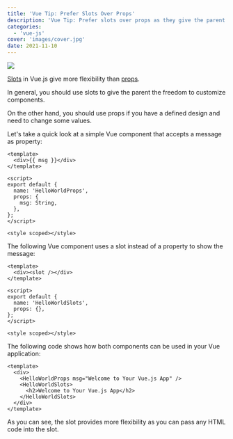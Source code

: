 ```yaml
---
title: 'Vue Tip: Prefer Slots Over Props'
description: 'Vue Tip: Prefer slots over props as they give the parent the freedom to customize components.'
categories:
  - 'vue-js'
cover: 'images/cover.jpg'
date: 2021-11-10
---
```


![](./images/cover.jpg)

[Slots](https://v3.vuejs.org/guide/component-slots.html#slots) in Vue.js give more flexibility than [props](https://v3.vuejs.org/guide/component-props.html#props).

In general, you should use slots to give the parent the freedom to customize components.

On the other hand, you should use props if you have a defined design and need to change some values.

Let's take a quick look at a simple Vue component that accepts a message as property:

```vue
<template>
  <div>{{ msg }}</div>
</template>

<script>
export default {
  name: 'HelloWorldProps',
  props: {
    msg: String,
  },
};
</script>

<style scoped></style>
```

The following Vue component uses a slot instead of a property to show the message:

```vue
<template>
  <div><slot /></div>
</template>

<script>
export default {
  name: 'HelloWorldSlots',
  props: {},
};
</script>

<style scoped></style>
```

The following code shows how both components can be used in your Vue application:

```vue
<template>
  <div>
    <HelloWorldProps msg="Welcome to Your Vue.js App" />
    <HelloWorldSlots>
      <h2>Welcome to Your Vue.js App</h2>
    </HelloWorldSlots>
  </div>
</template>
```

As you can see, the slot provides more flexibility as you can pass any HTML code into the slot.
